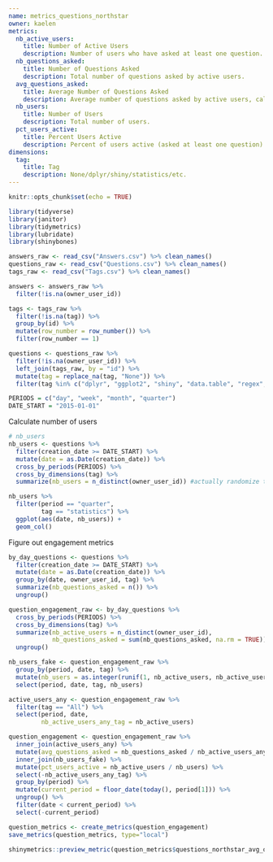 ```yaml
---
name: metrics_questions_northstar
owner: kaelen
metrics:
  nb_active_users:
    title: Number of Active Users
    description: Number of users who have asked at least one question.
  nb_questions_asked:
    title: Number of Questions Asked
    description: Total number of questions asked by active users.
  avg_questions_asked:
    title: Average Number of Questions Asked
    description: Average number of questions asked by active users, calculated over all possible question tags.
  nb_users:
    title: Number of Users
    description: Total number of users.
  pct_users_active:
    title: Percent Users Active
    description: Percent of users active (asked at least one question) out of all users.
dimensions:
  tag:
    title: Tag
    description: None/dplyr/shiny/statistics/etc.
---
```


```r
knitr::opts_chunk$set(echo = TRUE)

library(tidyverse)
library(janitor)
library(tidymetrics)
library(lubridate)
library(shinybones)
```

```r
answers_raw <- read_csv("Answers.csv") %>% clean_names()
questions_raw <- read_csv("Questions.csv") %>% clean_names()
tags_raw <- read_csv("Tags.csv") %>% clean_names()

answers <- answers_raw %>% 
  filter(!is.na(owner_user_id))

tags <- tags_raw %>% 
  filter(!is.na(tag)) %>% 
  group_by(id) %>% 
  mutate(row_number = row_number()) %>% 
  filter(row_number == 1)

questions <- questions_raw %>% 
  filter(!is.na(owner_user_id)) %>% 
  left_join(tags_raw, by = "id") %>% 
  mutate(tag = replace_na(tag, "None")) %>% 
  filter(tag %in% c("dplyr", "ggplot2", "shiny", "data.table", "regex", "python", "statistics", "package", "None"))
```


```r
PERIODS = c("day", "week", "month", "quarter")
DATE_START = "2015-01-01"
```

Calculate number of users
```r
# nb_users
nb_users <- questions %>% 
  filter(creation_date >= DATE_START) %>%
  mutate(date = as.Date(creation_date)) %>% 
  cross_by_periods(PERIODS) %>% 
  cross_by_dimensions(tag) %>% 
  summarize(nb_users = n_distinct(owner_user_id)) #actually randomize this to be something fake

nb_users %>% 
  filter(period == "quarter",
         tag == "statistics") %>% 
  ggplot(aes(date, nb_users)) +
  geom_col()
```

Figure out engagement metrics
```r
by_day_questions <- questions %>% 
  filter(creation_date >= DATE_START) %>% 
  mutate(date = as.Date(creation_date)) %>% 
  group_by(date, owner_user_id, tag) %>% 
  summarize(nb_questions_asked = n()) %>% 
  ungroup()

question_engagement_raw <- by_day_questions %>% 
  cross_by_periods(PERIODS) %>% 
  cross_by_dimensions(tag) %>% 
  summarize(nb_active_users = n_distinct(owner_user_id),
            nb_questions_asked = sum(nb_questions_asked, na.rm = TRUE)) %>% 
  ungroup()

nb_users_fake <- question_engagement_raw %>% 
  group_by(period, date, tag) %>%  
  mutate(nb_users = as.integer(runif(1, nb_active_users, nb_active_users * 4))) %>% 
  select(period, date, tag, nb_users)

active_users_any <- question_engagement_raw %>% 
  filter(tag == "All") %>% 
  select(period, date, 
         nb_active_users_any_tag = nb_active_users)

question_engagement <- question_engagement_raw %>% 
  inner_join(active_users_any) %>% 
  mutate(avg_questions_asked = nb_questions_asked / nb_active_users_any_tag) %>% 
  inner_join(nb_users_fake) %>% 
  mutate(pct_users_active = nb_active_users / nb_users) %>% 
  select(-nb_active_users_any_tag) %>% 
  group_by(period) %>% 
  mutate(current_period = floor_date(today(), period[1])) %>% 
  ungroup() %>% 
  filter(date < current_period) %>% 
  select(-current_period)

```

```r
question_metrics <- create_metrics(question_engagement)
save_metrics(question_metrics, type="local")
```

```r
shinymetrics::preview_metric(question_metrics$questions_northstar_avg_questions_asked)
```



